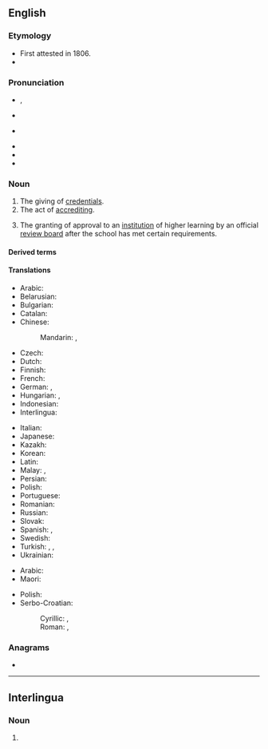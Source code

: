 {{also|accréditation}}
==English==
{{wikipedia}}

===Etymology===
{{root|en|ine-pro|*ḱerd-}}
* First attested in 1806.
* {{suffix|en|accredit|ation}}

===Pronunciation===
* {{enPR|ə-krěd'ĭ-tāʹshən}}, {{IPA|en|/əˌkɹɛd.ɪˈteɪ.ʃən/}}
* {{a|UK}} {{IPA|en|[əˌkɹɛd.ɪˈteɪ.ʃən]}}
* {{a|US}} {{IPA|en|[əˌkɹɛd.ɨˈteɪ.ʃən]|[əˌkɹɛd.ɨɾˈeɪ.ʃən]}}
<!-- Note that the first "t" is very often tapped in American English. (This is my native pronunciation, and I listened to several other Americans using the word on YouTube to confirm that this is extremely common. The Cambridge Dictionary of American English also lists this pronunciation.) This is contrary to what one might expect, since it is rare for a tap to be used before a stressed syllable in English. Thus, it is important to list these phonetic transcriptions here in addition to the phonemic transcription. -->
* {{audio|en|En-us-accreditation.ogg|Audio (US)}}
* {{hyphenation|en|ac|cred|i|ta|tion}}
* {{rhymes|en|eɪʃən|s=5}}

===Noun===
{{en-noun|~}}

# The giving of [[credentials]].
# The act of [[accrediting]].
#: {{ux|en|letters of '''accreditation'''.}}
# {{lb|en|education}} The granting of approval to an [[institution]] of higher learning by an official [[review board]] after the school has met certain requirements.

====Derived terms====
{{der3|en
|accreditation mill
|accreditational
|deaccreditation
|nonaccreditation
|reaccreditation}}

====Translations====
{{trans-top|giving of credentials}}
* Arabic: {{t|ar|اِعْتِماد|m}}
* Belarusian: {{t|be|акрэдыта́цыя|f}}
* Bulgarian: {{t|bg|акредита́ция|f}}
* Catalan: {{t+|ca|acreditació|f}}
* Chinese:
*: Mandarin: {{t+|cmn|認證}}, {{t+|cmn|认证|tr=rènzhèng}}
* Czech: {{t|cs|akreditace|f}}
* Dutch: {{t+|nl|accreditatie|m}}
* Finnish: {{t+|fi|akkreditointi}}
* French: {{t+|fr|accréditation|f}}
* German: {{t+|de|Beglaubigung|f}}, {{t+|de|Akkreditierung|f}}
* Hungarian: {{t+|hu|akkreditálás}}, {{t+|hu|akkreditáció}}
* Indonesian: {{t+|id|akreditasi}}
* Interlingua: {{t|ia|accreditation}}
{{trans-mid}}
* Italian: {{t+|it|accreditamento}}
* Japanese: {{t+|ja|認定|tr=にんてい, nintei}}
* Kazakh: {{t|kk|аккредиттеу}}
* Korean: {{t+|ko|인정(認定)}}
* Latin: {{t|la|accreditatio}}
* Malay: {{t|ms|akreditasi}}, {{t|ms|pentauliahan}}
* Persian: {{t|fa|اعتباربخشی|tr=e'tebârbaxši}}
* Polish: {{t+|pl|akredytacja|f}}
* Portuguese: {{t|pt|credenciamento|m}}
* Romanian: {{t+|ro|acreditare|f}}
* Russian: {{t+|ru|аккредита́ция|f}}
* Slovak: {{t|sk|akreditácia|f}}
* Spanish: {{t+|es|acreditación}}, {{t+|es|homologación|f}}
* Swedish: {{t+|sv|ackreditering|c}}
* Turkish: {{t+|tr|akreditasyon}}, {{t+|tr|tastik}}, {{t+|tr|onay}}
* Ukrainian: {{t|uk|акредита́ція|f}}
{{trans-bottom}}

{{trans-top|the granting of approval of achieving an official standard of some sort}}
* Arabic: {{t|ar| اِعْتِمادٌ|m}}
* Maori: {{t|mi|whakamanatanga}}
{{trans-mid}}
* Polish: {{t+|pl|akredytacja|f}}
* Serbo-Croatian:
*: Cyrillic: {{t|sh|акредитација}}, {{t|sh|пу̏номо̄ћ|f}}
*: Roman: {{t+|sh|akreditacija|f}}, {{t+|sh|pȕnomōć|f}}
{{trans-bottom}}

===Anagrams===
* {{anagrams|en|a=aaccdeiinortt|actinoceratid}}

----

==Interlingua==

===Noun===
{{head|ia|noun}}

# {{l|en|accreditation}}